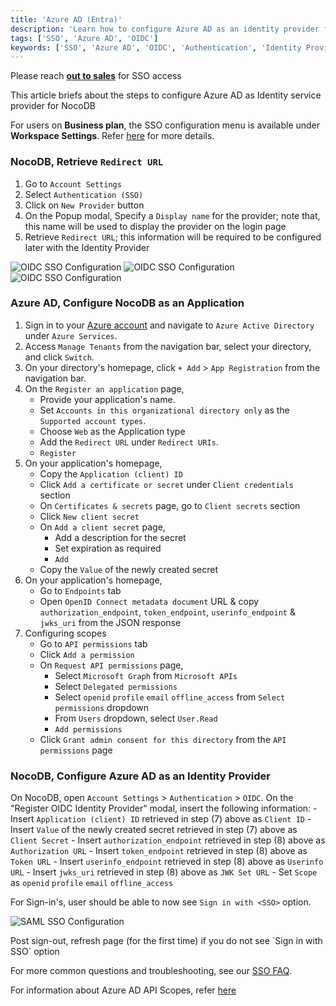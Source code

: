 ```yaml
---
title: 'Azure AD (Entra)'
description: 'Learn how to configure Azure AD as an identity provider for NocoDB.'
tags: ['SSO', 'Azure AD', 'OIDC']
keywords: ['SSO', 'Azure AD', 'OIDC', 'Authentication', 'Identity Provider']
---
```


<Callout type="info">Please reach [**out to sales**](https://cal.com/nocodb) for SSO access</Callout>

This article briefs about the steps to configure Azure AD as Identity service provider for NocoDB

<Callout type="info">For users on **Business plan**, the SSO configuration menu is available under **Workspace Settings**.
    Refer [here](/docs/product-docs/account-settings/authentication#business-plan) for more details.</Callout>

### NocoDB, Retrieve `Redirect URL`
1. Go to `Account Settings`
2. Select `Authentication (SSO)`
3. Click on `New Provider` button
4. On the Popup modal, Specify a `Display name` for the provider; note that, this name will be used to display the provider on the login page
5. Retrieve `Redirect URL`; this information will be required to be configured later with the Identity Provider

![OIDC SSO Configuration](/img/v2/account-settings/SSO-1.png)
![OIDC SSO Configuration](/img/v2/account-settings/OIDC-2.png)
![OIDC SSO Configuration](/img/v2/account-settings/OIDC-3.png)


### Azure AD, Configure NocoDB as an Application
1. Sign in to your [Azure account](https://portal.azure.com/#allservices) and navigate to `Azure Active Directory` under `Azure Services`.
2. Access `Manage Tenants` from the navigation bar, select your directory, and click `Switch`.
3. On your directory's homepage, click `+ Add` > `App Registration` from the navigation bar.
4. On the `Register an application` page,
    - Provide your application's name.
    - Set `Accounts in this organizational directory only` as the `Supported account types`.
    - Choose `Web` as the Application type
    - Add the `Redirect URL` under `Redirect URIs`.
    - `Register`
5. On your application's homepage,
    - Copy the `Application (client) ID`
    - Click `Add a certificate or secret` under `Client credentials` section
    - On `Certificates & secrets` page, go to `Client secrets` section
    - Click `New client secret`
    - On `Add a client secret` page,
        - Add a description for the secret
        - Set expiration as required
        - `Add`
    - Copy the `Value` of the newly created secret
6. On your application's homepage,
    - Go to `Endpoints` tab
    - Open `OpenID Connect metadata document` URL & copy `authorization_endpoint`, `token_endpoint`, `userinfo_endpoint` & `jwks_uri` from the JSON response
7. Configuring scopes
    - Go to `API permissions` tab
    - Click `Add a permission`
    - On `Request API permissions` page,
        - Select `Microsoft Graph` from `Microsoft APIs`
        - Select `Delegated permissions`
        - Select `openid` `profile` `email` `offline_access` from `Select permissions` dropdown
        - From `Users` dropdown, select `User.Read`
        - `Add permissions`
    - Click `Grant admin consent for this directory` from the `API permissions` page


### NocoDB, Configure Azure AD as an Identity Provider
On NocoDB, open `Account Settings` > `Authentication` > `OIDC`. On the "Register OIDC Identity Provider" modal, insert the following information:
    - Insert `Application (client) ID` retrieved in step (7) above as `Client ID`
    - Insert `Value` of the newly created secret retrieved in step (7) above as `Client Secret`
    - Insert `authorization_endpoint` retrieved in step (8) above as `Authorization URL`
    - Insert `token_endpoint` retrieved in step (8) above as `Token URL`
    - Insert `userinfo_endpoint` retrieved in step (8) above as `Userinfo URL`
    - Insert `jwks_uri` retrieved in step (8) above as `JWK Set URL`
    - Set `Scope` as `openid` `profile` `email` `offline_access`

For Sign-in's, user should be able to now see `Sign in with <SSO>` option.

![SAML SSO Configuration](/img/v2/account-settings/SSO-SignIn.png)


<Callout type="info">
Post sign-out, refresh page (for the first time) if you do not see `Sign in with SSO` option
</Callout>

<Callout type="info">For more common questions and troubleshooting, see our [SSO FAQ](/docs/product-docs/account-settings/authentication/FAQs).</Callout>

For information about Azure AD API Scopes, refer [here](https://learn.microsoft.com/en-us/azure/active-directory/develop/v2-permissions-and-consent#offline_access)
